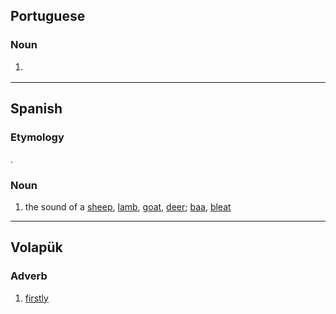 ==Portuguese==

===Noun===
{{pt-noun|m|s}}

# {{l|en|baa}} {{gloss|bleating of sheep}}

----

==Spanish==

===Etymology===
{{suffix|es|balar|ido|alt1=Balar}}.

===Noun===
{{es-noun|m}}

# the sound of a [[sheep]], [[lamb]], [[goat]], [[deer]]; [[baa]], [[bleat]]

{{C|es|Animal sounds}}

----

==Volapük==

===Adverb===
{{head|vo|adverb}}

# [[firstly]]